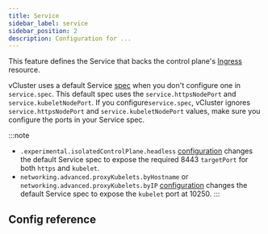 ```yaml
---
title: Service
sidebar_label: service
sidebar_position: 2
description: Configuration for ...
---
```



This feature defines the Service that backs the control plane's [Ingress](https://kubernetes.io/docs/concepts/services-networking/ingress/) resource.

vCluster uses a default Service [spec](https://kubernetes.io/docs/reference/kubernetes-api/service-resources/service-v1/#ServiceSpec) when you don't configure one in `service.spec`. This default spec uses the `service.httpsNodePort` and `service.kubeletNodePort`. If you configure`service.spec`, vCluster ignores `service.httpsNodePort` and `service.kubeletNodePort` values, make sure you configure the ports in your Service spec.

:::note
- `.experimental.isolatedControlPlane.headless` [configuration](../../experimental/isolated-control-plane.mdx) changes the default Service spec to expose the required 8443 `targetPort` for both `https` and `kubelet`.
- `networking.advanced.proxyKubelets.byHostname` or `networking.advanced.proxyKubelets.byIP` [configuration](../../networking/advanced.mdx) changes the default Service spec to expose the `kubelet` port at 10250. 
:::

## Config reference

<ControlPlaneService/>